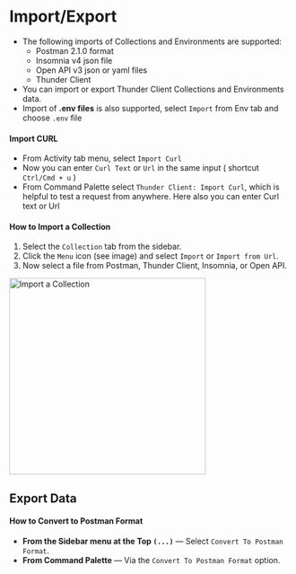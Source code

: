 # Import/Export

- The following imports of Collections and Environments are supported:
  - Postman 2.1.0 format
  - Insomnia v4 json file
  - Open API v3 json or yaml files
  - Thunder Client
- You can import or export Thunder Client Collections and Environments data.
- Import of **.env files** is also supported, select `Import` from Env tab and choose `.env` file

#### Import CURL

- From Activity tab menu, select `Import Curl`
- Now you can enter `Curl Text` or `Url` in the same input ( shortcut `Ctrl/Cmd + u` )
- From Command Palette select `Thunder Client: Import Curl`, which is helpful to test a  request from anywhere. Here also you can enter Curl text or Url

#### How to Import a Collection

1. Select the `Collection` tab from the sidebar.
2. Click the `Menu` icon (see image) and select `Import` or `Import from Url`.
3. Now select a file from Postman, Thunder Client, Insomnia, or Open API.
   

<img width="350" alt="Import a Collection" src="https://user-images.githubusercontent.com/8637550/208125123-08ead7f4-e7bd-4fc4-9323-9f1ee2023d5a.png" />


## Export Data

#### How to Convert to Postman Format

- **From the Sidebar menu at the Top `(...)`** — Select `Convert To Postman Format`.
- **From Command Palette** — Via the `Convert To Postman Format` option.
